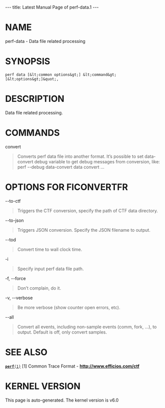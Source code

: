 ---
title: Latest Manual Page of perf-data.1
---


= NAME =

perf-data - Data file related processing

= SYNOPSIS =

<pre>perf data [&lt;common options&gt;] &lt;command&gt; [&lt;options&gt;]&quot;,</pre>
= DESCRIPTION =

Data file related processing.

= COMMANDS =

convert

<blockquote>Converts perf data file into another format. It’s possible to set data-convert debug variable to get debug messages from conversion, like: perf --debug data-convert data convert ...
</blockquote>
= OPTIONS FOR FICONVERTFR =

--to-ctf

<blockquote>Triggers the CTF conversion, specify the path of CTF data directory.
</blockquote>
--to-json

<blockquote>Triggers JSON conversion. Specify the JSON filename to output.
</blockquote>
--tod

<blockquote>Convert time to wall clock time.
</blockquote>
-i

<blockquote>Specify input perf data file path.
</blockquote>
-f, --force

<blockquote>Don’t complain, do it.
</blockquote>
-v, --verbose

<blockquote>Be more verbose (show counter open errors, etc).
</blockquote>
--all

<blockquote>Convert all events, including non-sample events (comm, fork, ...), to output. Default is off, only convert samples.
</blockquote>
= SEE ALSO =

[[Latest Manual Page of perf.1|<tt>'''perf'''(1)</tt>]] [1] Common Trace Format - '''http://www.efficios.com/ctf'''


= KERNEL VERSION =

This page is auto-generated.  The kernel version is v6.0